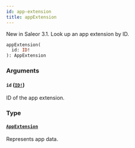 ```yaml
---
id: app-extension
title: appExtension
---
```


New in Saleor 3.1. Look up an app extension by ID.

```graphql
appExtension(
  id: ID!
): AppExtension

```

### Arguments

#### `id` ([`ID!`](/developer/api-reference/scalars/id))

ID of the app extension.

### Type

#### [`AppExtension`](/developer/api-reference/objects/app-extension)

Represents app data.
